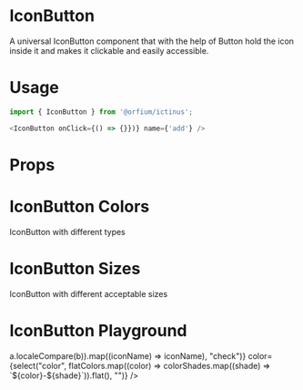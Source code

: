
<Meta title="Design System/IconButton" component={IconButton} />

# IconButton

A universal IconButton component that with the help of Button hold the icon inside it and makes it clickable and easily accessible.

# Usage

```js
import { IconButton } from '@orfium/ictinus';

<IconButton onClick={() => {}})} name={'add'} />
```

# Props

<Props of={IconButton} />

# IconButton Colors

IconButton with different types

<Preview>
  <Story name="IconButton Types">
    <Stack>
      <IconButton size={'sm'} name="add" dataTestId={'size-lg'} />
      <IconButton size={'sm'} type="success" name="add" dataTestId={'size-lg'} />
      <IconButton size={'sm'} type="error" name="add" dataTestId={'size-lg'} />
    </Stack>
  </Story>
</Preview>

# IconButton Sizes

IconButton with different acceptable sizes

<Preview>
  <Story name="IconButton Sizes">
    <Stack>
      <IconButton size={'sm'} name="add" dataTestId={'size-lg'} />
      <IconButton size={'md'} name="fatArrowDown" />
      <IconButton size={'lg'} name="check" />
    </Stack>
  </Story>
</Preview>

# IconButton Playground


<Preview>
  <Story name="IconButton Playground">
    <Stack>
      <IconButton
        type={select("type", mainTypes, "primary")}
        size={select("size", ['sm', 'md','lg'], 'md')}
        filled={boolean("filled", false)}
        name={select("name", Object.keys(iconSelector).sort((a, b) => a.localeCompare(b)).map((iconName) => iconName), "check")}
        color={select("color", flatColors.map((color) => colorShades.map((shade) => `${color}-${shade}`)).flat(), "")}
      />
    </Stack>
  </Story>
</Preview>
